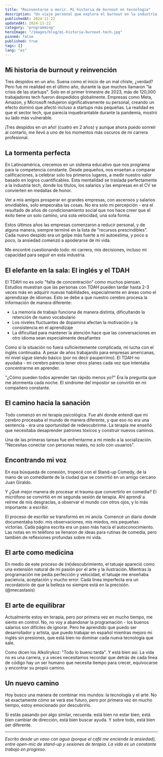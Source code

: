```yaml
---
title: "Reinventarse o morir. Mi historia de burnout en tecnología"
description: "Un viaje personal que explora el burnout en la industria tech, la salud mental y el coraje de reinventarse."
publishedAt: 2024-11-22
updatedAt: 2024-11-22
category: "programming"
heroImage: "/images/blog/mi-historia-burnout-tech.jpg"
pinned: false
published: true
tags: []
lang: "es"
---
```


## Mi historia de burnout y reinvención

Tres despidos en un año. Suena como el inicio de un mal chiste, ¿verdad? Pero fue mi realidad en el último año, durante la que muchos llamaron "la crisis de las startups". Solo en el primer trimestre de 2023, más de 120,000 trabajadores tech fueron despedidos globalmente. Empresas como Meta, Amazon, y Microsoft redujeron significativamente su personal, creando un efecto dominó que afectó incluso a startups más pequeñas. La realidad es que el sector tech, que parecía inquebrantable durante la pandemia, mostró su lado más vulnerable.

¡Tres despidos en un año! (cuatro en 2 años) y aunque ahora puedo sonreír al contarlo, me llevó a uno de los momentos más oscuros de mi carrera profesional.

## La tormenta perfecta

En Latinoamérica, crecemos en un sistema educativo que nos programa para la competencia constante. Desde pequeños, nos enseñan a comparar calificaciones, a celebrar solo los primeros lugares, a medir nuestro valor basado en logros cuantificables. Esta mentalidad se traslada perfectamente a la industria tech, donde los títulos, los salarios y las empresas en el CV se convierten en medallas de honor.

Ver a mis amigos prosperar en grandes empresas, con ascensos y salarios envidiables, solo empeoraba las cosas. No era solo mi percepción - era el resultado de años de condicionamiento social que nos hace creer que el éxito tiene un solo camino, una sola velocidad, una sola forma.

Estos últimos años las empresas comenzaron a reducir personal, y de alguna manera, siempre terminé en la lista de "recursos prescindibles". Cada nuevo despido era un golpe más fuerte a mi autoestima, y poco a poco, la ansiedad comenzó a apoderarse de mi vida.

Me encontré cuestionando todo: mi carrera, mis decisiones, incluso mi capacidad para seguir en esta industria.
## El elefante en la sala: El inglés y el TDAH

El TDAH no es solo "falta de concentración" como muchos piensan. Estudios muestran que las personas con TDAH pueden tardar hasta 2-3 veces más en adquirir nuevas habilidades, especialmente en áreas como el aprendizaje de idiomas. Esto se debe a que nuestro cerebro procesa la información de manera diferente:

- La memoria de trabajo funciona de manera distinta, dificultando la retención de nuevo vocabulario
- Los niveles fluctuantes de dopamina afectan la motivación y la consistencia en el aprendizaje
- La dificultad para mantener la atención hace que las conversaciones en otro idioma sean especialmente desafiantes

Como si la situación no fuera suficientemente complicada, mi lucha con el inglés continuaba. A pesar de años trabajando para empresas americanas, mi nivel sigue siendo básico (por no decir pauperrimo). El TDAH no ayudaba - mi cerebro parecía tener otros planes cada vez que intentaba concentrarme en aprender.

"¿Cómo pueden todos aprender tan rápido menos yo?" Era la pregunta que me atormenta cada noche. El síndrome del impostor se convirtió en mi compañero constante.

## El camino hacia la sanación

Todo comenzó en mi terapia psicológica. Fue ahí donde entendí que mi cerebro procesaba el mundo de manera diferente, y que eso no era una sentencia - era una oportunidad de redescubrirme. La terapia me enseñó que necesitaba desaprender patrones tóxicos y construir nuevos caminos.

Una de las primeras tareas fue enfrentarme a mi miedo a la socialización. "Necesitas conectar con personas reales, no solo con usuarios".

## Encontrando mi voz

En esa búsqueda de conexión, tropecé con el Stand-up Comedy, de la mano de un comediante de la ciudad que se convirtió en un amigo cercano Juan Giraldo.

Y ¿Qué mejor manera de procesar el trauma que convertirlo en comedia? El micrófono se convirtió en mi segunda sesión de terapia. Ahí aprendí a reírme de mis desgracias, a observar el mundo con otros ojos, y lo más importante: a escribir.

El proceso de escribir se transformó en mi ancla. Comencé un diario donde documentaba todo: mis observaciones, mis miedos, mis pequeñas victorias. Cada página escrita era un paso más hacia el autoconocimiento. Las notas en mi teléfono se llenaron de ideas para rutinas de comedia, pero también de reflexiones profundas sobre mi vida.

## El arte como medicina

En medio de este proceso de (re)descubrimiento, el tatuaje apareció como una extensión natural de mi pasión por el arte y la ilustración. Mientras la programación me pedía perfección y velocidad, el tatuaje me enseñaba paciencia, aceptación y mucho error. Cada línea imperfecta era un recordatorio de que la belleza no siempre está en la precisión. (@mecastasis)

## El arte de equilibrar

Actualmente estoy en terapia, pero por primera vez en mucho tiempo, me siento en control. No, no voy a abandonar la programación - los buenos salarios son difíciles de ignorar. Pero he aprendido que puedo ser desarrollador y artista, que puedo trabajar en español mientras mejoro mi inglés sin presiones, que está bien no dominar cada nueva tecnología que sale.

Como dicen los Alkolirykoz: "Todo lo bueno tarda". Y está bien así. La vida no es una carrera, y a veces necesitamos recordar que detrás de cada línea de código hay un ser humano que necesita tiempo para crecer, equivocarse y encontrar su propio camino.

## Un nuevo camino

Hoy busco una manera de combinar mis mundos: la tecnología y el arte. No sé exactamente cómo se verá ese futuro, pero por primera vez en mucho tiempo, estoy emocionado por descubrirlo.

Si estás pasando por algo similar, recuerda: está bien no estar bien, está bien cambiar de dirección, está bien buscar ayuda. Y sobre todo, está bien ser diferente.

---

_Escrito desde un vaso con agua (porque el café me enciende la ansiedad), entre open-mic de stand-up y sesiones de terapia. La vida es un constante trabajo en progreso._